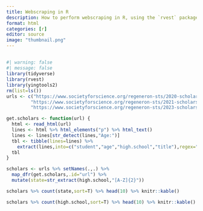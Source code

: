 ```yaml
---
title: Webscraping in R
description: How to perform webscraping in R, using the `rvest` package
format: html
categories: [r]
editor: source
image: "thumbnail.png"
---
```






## 

```r
#| warning: false
#| message: false
library(tidyverse)
library(rvest)
library(yingtools2)
rm(list=ls())
urls <- c("https://www.societyforscience.org/regeneron-sts/2020-scholars/",
         "https://www.societyforscience.org/regeneron-sts/2021-scholars/",
         "https://www.societyforscience.org/regeneron-sts/2023-scholars/")

get.scholars <- function(url) {
  html <- read_html(url)
  lines <- html %>% html_elements("p") %>% html_text()
  lines <- lines[str_detect(lines,"Age:")]
  tbl <- tibble(lines=lines) %>%
    extract(lines,into=c("student","age","high.school","title"),regex="([\\S\\s]+), Age: ([0-9]+\\n?)([\\S\\s]+)\nProject Title: ([\\S\\s]+)",remove=FALSE)
  tbl
}

scholars <- urls %>% setNames(.,.) %>% 
  map_dfr(get.scholars,.id="url") %>%
  mutate(state=str_extract(high.school,"[A-Z]{2}"))

scholars %>% count(state,sort=T) %>% head(10) %>% knitr::kable()

scholars %>% count(high.school,sort=T) %>% head(10) %>% knitr::kable()

```
